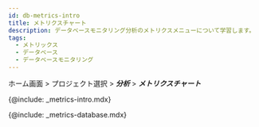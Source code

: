 ```yaml
---
id: db-metrics-intro
title: メトリクスチャート
description: データベースモニタリング分析のメトリクスメニューについて学習します。
tags:
  - メトリックス
  - データベース
  - データベースモニタリング
---
```


ホーム画面 > プロジェクト選択 > **_分析_** > **_メトリクスチャート_**

{@include: _metrics-intro.mdx}

{@include: _metrics-database.mdx}
